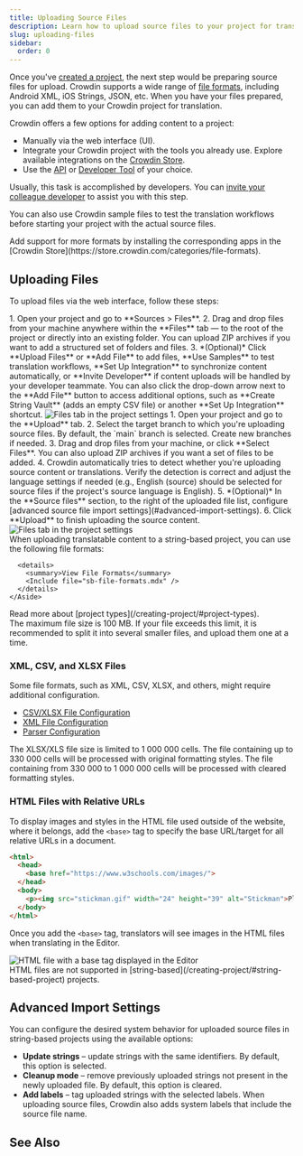 ```yaml
---
title: Uploading Source Files
description: Learn how to upload source files to your project for translation
slug: uploading-files
sidebar:
  order: 0
---
```



Once you've [created a project](/creating-project/), the next step would be preparing source files for upload. Crowdin supports a wide range of [file formats](/supported-formats/), including Android XML, iOS Strings, JSON, etc. When you have your files prepared, you can add them to your Crowdin project for translation.

Crowdin offers a few options for adding content to a project:

* Manually via the web interface (UI).
* Integrate your Crowdin project with the tools you already use. Explore available integrations on the [Crowdin Store](https://store.crowdin.com/).
* Use the [API](/developer/api/) or [Developer Tool](/developer/dev-tools/) of your choice.

Usually, this task is accomplished by developers. You can [invite your colleague developer](/inviting-people/) to assist you with this step.

You can also use Crowdin sample files to test the translation workflows before starting your project with the actual source files.

<Aside type="tip">
  Add support for more formats by installing the corresponding apps in the [Crowdin Store](https://store.crowdin.com/categories/file-formats).
</Aside>

## Uploading Files

To upload files via the web interface, follow these steps:

<Tabs syncKey="projectType">
  <TabItem label="File-based project">
    <Steps>
      1. Open your project and go to **Sources > Files**.
      2. Drag and drop files from your machine anywhere within the **Files** tab — to the root of the project or directly into an existing folder. You can upload ZIP archives if you want to add a structured set of folders and files.
      3. *(Optional)* Click **Upload Files** or **Add File** to add files, **Use Samples** to test translation workflows, **Set Up Integration** to synchronize content automatically, or **Invite Developer** if content uploads will be handled by your developer teammate. You can also click the drop-down arrow next to the **Add File** button to access additional options, such as **Create String Vault** (adds an empty CSV file) or another **Set Up Integration** shortcut. <Image src={uploadFiles} alt="Files tab in the project settings" />
    </Steps>
  </TabItem>
  <TabItem label="String-based project">
    <Steps>
      1. Open your project and go to the **Upload** tab.
      2. Select the target branch to which you're uploading source files. By default, the `main` branch is selected. Create new branches if needed.
      3. Drag and drop files from your machine, or click **Select Files**. You can also upload ZIP archives if you want a set of files to be added.
      4. Crowdin automatically tries to detect whether you're uploading source content or translations. Verify the detection is correct and adjust the language settings if needed (e.g., English (source) should be selected for source files if the project's source language is English).
      5. *(Optional)* In the **Source files** section, to the right of the uploaded file list, configure [advanced source file import settings](#advanced-import-settings).
      6. Click **Upload** to finish uploading the source content. <Image src={uploadFilesSB} alt="Files tab in the project settings" />
    </Steps>
    <Aside>
      When uploading translatable content to a string-based project, you can use the following file formats:

      <details>
        <summary>View File Formats</summary>
        <Include file="sb-file-formats.mdx" />
      </details>
    </Aside>
  </TabItem>
</Tabs>

<ReadMore>
  Read more about [project types](/creating-project/#project-types).
</ReadMore>

<Aside type="caution" title="Limitations">
  The maximum file size is 100 MB. If your file exceeds this limit, it is recommended to split it into several smaller files, and upload them one at a time.
</Aside>

### XML, CSV, and XLSX Files

Some file formats, such as XML, CSV, XLSX, and others, might require additional configuration.

* [CSV/XLSX File Configuration](/csv-xlsx-configuration/)
* [XML File Configuration](/xml-configuration/)
* [Parser Configuration](/project-settings/parser-configuration/)

<Aside type="caution" title="Limitations">
  The XLSX/XLS file size is limited to 1 000 000 cells. The file containing up to 330 000 cells will be processed with original formatting styles. The file containing from 330 000 to 1 000 000 cells will be processed with cleared formatting styles.
</Aside>

### HTML Files with Relative URLs

To display images and styles in the HTML file used outside of the website, where it belongs, add the `<base>` tag to specify the base URL/target for all relative URLs in a document.

```html wrap
<html>
  <head>
    <base href="https://www.w3schools.com/images/">
  </head>
  <body>
    <p><img src="stickman.gif" width="24" height="39" alt="Stickman">Please note that we only specified a relative address for the image. Since we specified a base URL in the head section, the browser will look for the image at "https://www.w3schools.com/images/stickman.gif".</p>
  </body>
</html>
```

Once you add the `<base>` tag, translators will see images in the HTML files when translating in the Editor.

<Image src={baseHtmlEditor} alt="HTML file with a base tag displayed in the Editor" />

<Aside type="caution" title="Limitations">
  HTML files are not supported in [string-based](/creating-project/#string-based-project) projects.
</Aside>

## Advanced Import Settings

You can configure the desired system behavior for uploaded source files in string-based projects using the available options:

* **Update strings** &ndash; update strings with the same identifiers. By default, this option is selected.
* **Cleanup mode** &ndash; remove previously uploaded strings not present in the newly uploaded file. By default, this option is cleared.
* **Add labels** &ndash; tag uploaded strings with the selected labels. When uploading source files, Crowdin also adds system labels that include the source file name.

## See Also

<CardGrid>
  <LinkCard
    title="Uploading Existing Translations"
    description="Learn how to upload existing translations to your project."
    href="/uploading-translations/"
  />
  <LinkCard
    title="File Management"
    description="Manage and configure source files in your project."
    href="/file-management/"
  />
  <LinkCard
    title="Versions Management"
    description="Learn how to manage different versions of your project."
    href="/version-management/"
  />
  <LinkCard
    title="Import Settings"
    description="Configure how placeholders, duplicates, and word counts are handled."
    href="/project-settings/import/"
  />
</CardGrid>
